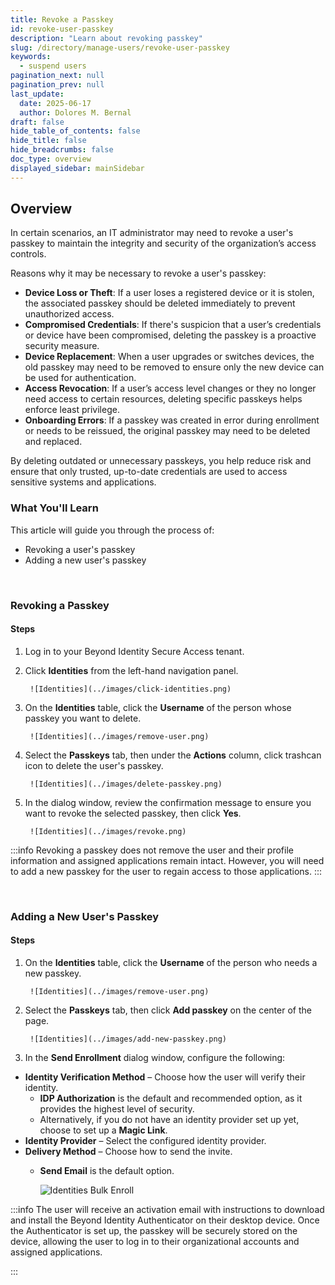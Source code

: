 ```yaml
---
title: Revoke a Passkey
id: revoke-user-passkey
description: "Learn about revoking passkey"
slug: /directory/manage-users/revoke-user-passkey
keywords:
  - suspend users
pagination_next: null
pagination_prev: null
last_update:
  date: 2025-06-17
  author: Dolores M. Bernal
draft: false
hide_table_of_contents: false
hide_title: false
hide_breadcrumbs: false
doc_type: overview
displayed_sidebar: mainSidebar
---
```


## Overview

In certain scenarios, an IT administrator may need to revoke a user's passkey to maintain the integrity and security of the organization’s access controls. 

Reasons why it may be necessary to revoke a user's passkey:

- **Device Loss or Theft**: If a user loses a registered device or it is stolen, the associated passkey should be deleted immediately to prevent unauthorized access.
- **Compromised Credentials**: If there's suspicion that a user’s credentials or device have been compromised, deleting the passkey is a proactive security measure.
- **Device Replacement**: When a user upgrades or switches devices, the old passkey may need to be removed to ensure only the new device can be used for authentication.
- **Access Revocation**: If a user’s access level changes or they no longer need access to certain resources, deleting specific passkeys helps enforce least privilege.
- **Onboarding Errors**: If a passkey was created in error during enrollment or needs to be reissued, the original passkey may need to be deleted and replaced.

By deleting outdated or unnecessary passkeys, you help reduce risk and ensure that only trusted, up-to-date credentials are used to access sensitive systems and applications.

### What You'll Learn  

This article will guide you through the process of:

- Revoking a user's passkey 
- Adding a new user's passkey

<br/>

### Revoking a Passkey 

#### Steps

1. Log in to your Beyond Identity Secure Access tenant.

2. Click **Identities** from the left-hand navigation panel. 

        ![Identities](../images/click-identities.png)

3. On the **Identities** table, click the **Username** of the person whose passkey you want to delete.

        ![Identities](../images/remove-user.png)

4. Select the **Passkeys** tab, then under the **Actions** column, click trashcan icon to delete the user's passkey.

        ![Identities](../images/delete-passkey.png)

5. In the dialog window, review the confirmation message to ensure you want to revoke the selected passkey, then click **Yes**.

        ![Identities](../images/revoke.png)

:::info
Revoking a passkey does not remove the user and their profile information and assigned applications remain intact. However, you will need to add a new passkey for the user to regain access to those applications.
:::


<br/>

### Adding a New User's Passkey

 #### Steps

1. On the **Identities** table, click the **Username** of the person who needs a new passkey.

        ![Identities](../images/remove-user.png)

2. Select the **Passkeys** tab, then click **Add passkey** on the center of the page. 

        ![Identities](../images/add-new-passkey.png)

3. In the **Send Enrollment** dialog window, configure the following:

- **Identity Verification Method** – Choose how the user will verify their identity.  
  - **IDP Authorization** is the default and recommended option, as it provides the highest level of security.  
  - Alternatively, if you do not have an identity provider set up yet, choose to set up a **Magic Link**.
- **Identity Provider** – Select the configured identity provider.
- **Delivery Method** – Choose how to send the invite.  
  - **Send Email** is the default option.

    ![Identities Bulk Enroll](../images/send-enrollment.png)

:::info
The user will receive an activation email with instructions to download and install the Beyond Identity Authenticator on their desktop device. Once the Authenticator is set up, the passkey will be securely stored on the device, allowing the user to log in to their organizational accounts and assigned applications. 
<br/>

:::

<br/>

<br/>

<br/>

<br/>